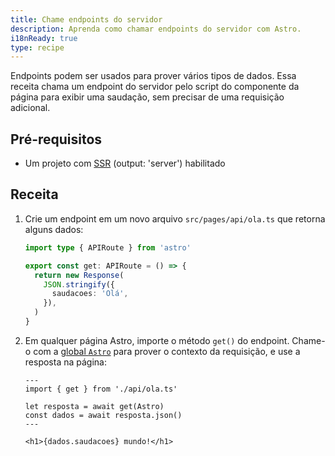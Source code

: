 ```yaml
---
title: Chame endpoints do servidor
description: Aprenda como chamar endpoints do servidor com Astro.
i18nReady: true
type: recipe
---
```


Endpoints podem ser usados para prover vários tipos de dados. Essa receita chama um endpoint do servidor pelo script do componente da página para exibir uma saudação, sem precisar de uma requisição adicional.

## Pré-requisitos

- Um projeto com [SSR](/pt-br/guides/server-side-rendering/) (output: 'server') habilitado

## Receita

1. Crie um endpoint em um novo arquivo `src/pages/api/ola.ts` que retorna alguns dados:

    ```ts title="src/pages/api/ola.ts"
    import type { APIRoute } from 'astro'

    export const get: APIRoute = () => {
      return new Response(
        JSON.stringify({
          saudacoes: 'Olá',
        }),
      )
    }
    ```

2. Em qualquer página Astro, importe o método `get()` do endpoint. Chame-o com a [global `Astro`](/pt-br/reference/api-reference/#global-astro) para prover o contexto da requisição, e use a resposta na página:

    ```astro title="src/pages/index.astro"
    ---
    import { get } from './api/ola.ts'

    let resposta = await get(Astro)
    const dados = await resposta.json()
    ---

    <h1>{dados.saudacoes} mundo!</h1>
    ```

